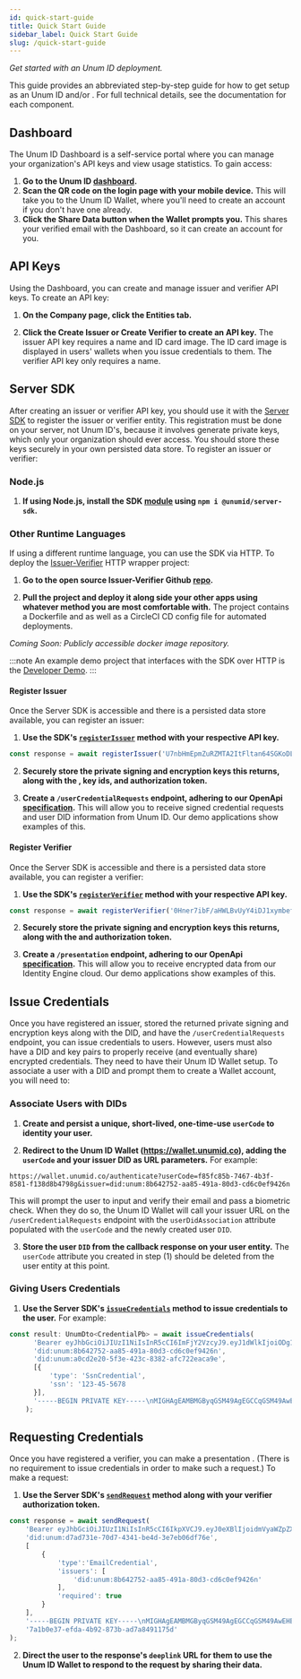 ```yaml
---
id: quick-start-guide
title: Quick Start Guide
sidebar_label: Quick Start Guide
slug: /quick-start-guide
---
```



*Get started with an Unum ID deployment.*

This guide provides an abbreviated step-by-step guide for how to get setup as an Unum ID <Tip type="issuer"/> and/or <Tip type="verifier"/>. For full technical details, see the documentation for each component.

## Dashboard
The Unum ID Dashboard is a self-service portal where you can manage your organization's API keys and view usage statistics. To gain access:

1. **Go to the Unum ID [dashboard](https://dashboard.unumid.co/).**
2. **Scan the QR code on the login page with your mobile device.** This will take you to the Unum ID Wallet, where you'll need to create an account if you don't have one already.
3. **Click the Share Data button when the Wallet prompts you.** This shares your verified email with the Dashboard, so it can create an account for you.

## API Keys
Using the Dashboard, you can create and manage issuer and verifier API keys. To create an API key:

1. **On the Company page, click the Entities tab.**

2. **Click the Create Issuer or Create Verifier to create an API key.** The issuer API key requires a name and ID card image. The ID card image is displayed in users' wallets when you issue credentials to them. The verifier API key only requires a name.

## Server SDK
After creating an issuer or verifier API key, you should use it with the [Server SDK](https://github.com/UnumID/server-sdk-typescript) to register the issuer or verifier entity. This registration must be done on your server, not Unum ID's, because it involves generate private keys, which only your organization should ever access. You should store these keys securely in your own persisted data store. To register an issuer or verifier:

### Node.js
1. **If using Node.js, install the SDK [module](https://www.npmjs.com/package/@unumid/server-sdk) using `npm i @unumid/server-sdk`.**

### Other Runtime Languages 
If using a different runtime language, you can use the SDK via HTTP. To deploy the [Issuer-Verifier](https://github.com/UnumID/issuer-verifier-app) HTTP wrapper project:

1. **Go to the open source Issuer-Verifier Github [repo](https://github.com/UnumID/issuer-verifier-app).**

2. **Pull the project and deploy it along side your other apps using whatever method you are most comfortable with.** The project contains a Dockerfile and as well as a CircleCI CD config file for automated deployments.

*Coming Soon: Publicly accessible docker image repository.*

:::note
An example demo project that interfaces with the SDK over HTTP is the [Developer Demo](/developer-demo).
:::

#### Register Issuer
Once the Server SDK is accessible and there is a persisted data store available, you can register an issuer:

1. **Use the SDK's [`registerIssuer`](https://docs.unumid.co/server-sdk#registerissuer) method with your respective API key.**

```typescript title="Example registerIssuer"
const response = await registerIssuer('U7nbHmEpmZuRZMTA2ItFltan64SGKoDLYn7cMnpe4w2=', 'https://api.acme.com');
```

2. **Securely store the private signing and encryption keys this returns, along with the <Tip type="DID"/>, key ids, and authorization token.**

3. **Create a `/userCredentialRequests` endpoint, adhering to our OpenApi [specification](https://gist.github.com/UnumIDMachine/146a0a428c683b756efd8240b31a4678).** This will allow you to receive signed <Tip type="subject"/> credential requests and user DID information from Unum ID. Our demo applications show examples of this.

#### Register Verifier
Once the Server SDK is accessible and there is a persisted data store available, you can register a verifier:

1. **Use the SDK's [`registerVerifier`](https://docs.unumid.co/server-sdk#registerverifier) method with your respective API key.**

```typescript title="Example registerVerifier"
const response = await registerVerifier('0Hner7ibF/aHWLBvUyY4iDJ1xymbef0lzMxiS0eTGoS=', 'https://api.acme.com');
```

2. **Securely store the private signing and encryption keys this returns, along with the <Tip type="DID"/> and authorization token.**

3. **Create a `/presentation` endpoint, adhering to our OpenApi [specification](https://gist.github.com/UnumIDMachine/a2d71f12b0596a62c9dcc4de7a255f4f).** This will allow you to receive encrypted <Tip type="presentation"/> data from our Identity Engine cloud. Our demo applications show examples of this.

## Issue Credentials
Once you have registered an issuer, stored the returned private signing and encryption keys along with the DID, and have the `/userCredentialRequests` endpoint, you can issue credentials to users. However, users must also have a DID and key pairs to properly receive (and eventually share) encrypted credentials. They need to have their Unum ID Wallet setup. To associate a user with a DID and prompt them to create a Wallet account, you will need to:

### Associate Users with DIDs
1. **Create and persist a unique, short-lived, one-time-use `userCode` to identity your user.**

2. **Redirect to the Unum ID Wallet (https://wallet.unumid.co), adding the `userCode` and your issuer DID as URL parameters.** For example:

```
https://wallet.unumid.co/authenticate?userCode=f85fc85b-7467-4b3f-8581-f138d8b4798g&issuer=did:unum:8b642752-aa85-491a-80d3-cd6c0ef9426n
```

This will prompt the user to input and verify their email and pass a biometric check. When they do so, the Unum ID Wallet will call your issuer URL on the `/userCredentialRequests` endpoint with the `userDidAssociation` attribute populated with the `userCode` and the newly created user `DID`.

3. **Store the user `DID` from the callback response on your user entity.** The `userCode` attribute you created in step (1) should be deleted from the user entity at this point.

### Giving Users Credentials
1. **Use the Server SDK's [`issueCredentials`](https://docs.unumid.co/server-sdk#issuecredentials) method to issue credentials to the user.** For example: 

```typescript title="Example issueCredentials"
const result: UnumDto<CredentialPb> = await issueCredentials(
      'Bearer eyJhbGciOiJIUzI1NiIsInR5cCI6ImFjY2VzcyJ9.eyJ1dWlkIjoiODg1ZDQxZjktYWFiNS00YTQ1LWE2ZTUtYWY1NjM1YjlkNGI5IiwiZGlkIjpudWxsLCJlbWFpbCI6InJheSs4MDAwQHVudW1pZC5jbyIsImlhdCI6MTY1NDMwODUxNCwiZXhwIjoxNjYyOTQ4NTE0LCJhdWQiOiJsb2NhbGhvc3QiLCJpc3MiOiJmZWF0aGVycyIsInN1YiI6Ijg4NWQ0MWY5LWFhYjUtNGE0NS1hNmU1LWFmNTYzNWI5ZDRiOSIsImp0aSI6ImJjOTNjNGMyLTg5NDQtNDMxYS1iZTY5LTQ2ZjBjNDA2MjBjYSJ9.zS5ZWBxjotHpuBHUN3pDn8J8ygDFYGD3ASmJVYSt7Wc',
      'did:unum:8b642752-aa85-491a-80d3-cd6c0ef9426n',
      'did:unum:a0cd2e20-5f3e-423c-8382-afc722eaca9e',
      [{
          'type': 'SsnCredential',
          'ssn': '123-45-5678
      }],
      '-----BEGIN PRIVATE KEY-----\nMIGHAgEAMBMGByqGSM49AgEGCCqGSM49AwEHBG0wawIBAQQgw7wRQL1EUsLk08auyjhlHV0atw0wqQGjtP3wkAIz8uChRANCAARfUK8OjrArOokLQau9W3siHlxxtt9/FGjdiiL1YM8PqHqhmgscc6oSdUUKfA/HZaf9m2yEQqQPyoFR1R16Ck/8\n-----END PRIVATE KEY-----'
    );
```

## Requesting Credentials
Once you have registered a verifier, you can make a presentation <Tip type="request"/>. (There is no requirement to issue credentials in order to make such a request.) To make a request:

1. **Use the Server SDK's [`sendRequest`](https://docs.unumid.co/server-sdk#sendrequest) method along with your verifier authorization token.**

```typescript title="Example sendRequest"
const response = await sendRequest(
    'Bearer eyJhbGciOiJIUzI1NiIsInR5cCI6IkpXVCJ9.eyJ0eXBlIjoidmVyaWZpZXIiLCJ1dWlkIjoiNWJmZTZkNzktMzdkNy00ODNiLTgyZGMtYzZhYWJhMjUzOTE2IiwiZGlkIjoiZGlkOnVudW06ZDdhZDczMWUtNzBkNy00MzQxLWJlNGQtM2U3ZWIwNmRmNzZlIiwiZXhwIjoxNjQzMTc0NjM4Ljc4NCwiaWF0IjoxNjQzMTc0NjcyfQ.WLNlP-A_8DjTvmmKt6z8CfD6whh5aQHIYgT9nYjuPn0',
    'did:unum:d7ad731e-70d7-4341-be4d-3e7eb06df76e',
    [
        {
            'type':'EmailCredential',
            'issuers': [
                'did:unum:8b642752-aa85-491a-80d3-cd6c0ef9426n'
            ], 
            'required': true
        }
    ],
    '-----BEGIN PRIVATE KEY-----\nMIGHAgEAMBMGByqGSM49AgEGCCqGSM49AwEHBG0wawIBAQQgw7wRQL1EUsLk08auyjhlHV0atw0wqQGjtP3wkAIz8uChRANCAARfUK8OjrArOokLQau9W3siHlxxtt9/FGjdiiL1YM8PqHqhmgscc6oSdUUKfA/HZaf9m2yEQqQPyoFR1R16Ck/8\n-----END PRIVATE KEY-----',
    '7a1b0e37-efda-4b92-873b-ad7a8491175d'
);
```

2. **Direct the user to the response's `deeplink` URL for them to use the Unum ID Wallet to respond to the request by sharing their data.**
